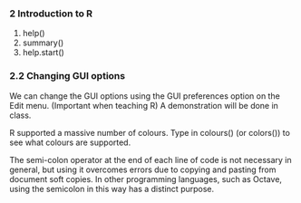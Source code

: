 ### 2 Introduction to R

\subsection*{2.1 Three particularly useful commands}
1. help()
2. summary()
3. help.start()

### 2.2 Changing GUI options
We can change the GUI options using the GUI preferences option on the Edit menu. (Important when teaching R) A demonstration will be done in class.

\subsection*{2.3 Colours}
R supported a massive number of colours. Type in colours() (or colors()) to see what colours are supported.

\subsection*{2.4 Use of the Semi-Colon Operator}
The semi-colon operator at the end of each line of code is not necessary in general, but using it overcomes errors due to copying and pasting from document soft copies. In other programming languages, such as Octave, using the semicolon in this way has a distinct purpose.
